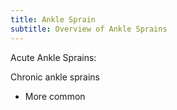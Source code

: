 ```yaml
---
title: Ankle Sprain
subtitle: Overview of Ankle Sprains
---
```



Acute Ankle Sprains:



Chronic ankle sprains

- More common